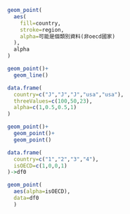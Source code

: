 ```r
geom_point(
  aes(
    fill=country,
    stroke=region,
    alpha=可能是個類別資料(非oecd國家)
  ),
  alpha
)
```

```r
geom_point()+
  geom_line()
```

```r
data.frame(
  country=c("J","J","J","usa","usa"),
  threeValues=c(100,50,23),
  alpha=c(1,0.5,0.5,1)
)
```

```r
geom_point()+
  geom_point()+
  geom_point()
```

```r
data.frame(
  country=c("1","2","3","4"),
  isOECD=c(1,0,0,1)
)->df0

geom_point(
  aes(alpha=isOECD),
  data=df0
  )
```

